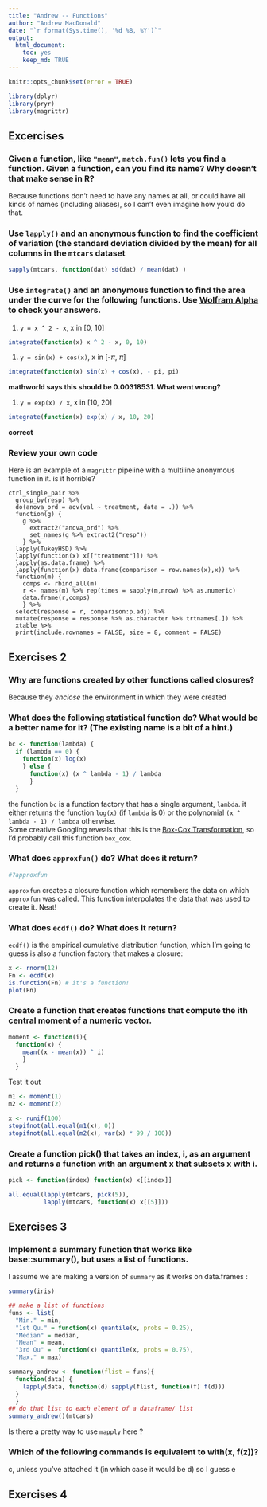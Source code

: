 ```yaml
---
title: "Andrew -- Functions"
author: "Andrew MacDonald"
date: "`r format(Sys.time(), '%d %B, %Y')`"
output:
  html_document:
    toc: yes
    keep_md: TRUE
---
```


```r
knitr::opts_chunk$set(error = TRUE)
```


```r
library(dplyr)
library(pryr)
library(magrittr)
```

## Excercises

### Given a function, like `"mean"`, `match.fun()` lets you find a function. Given a function, can you find its name? Why doesn't that make sense in R?

Because functions don't need to have any names at all, or could have all kinds of names (including aliases), so I can't even imagine how you'd do that.

###  Use `lapply()` and an anonymous function to find the coefficient of variation (the standard deviation divided by the mean) for all columns in the `mtcars` dataset

```r
sapply(mtcars, function(dat) sd(dat) / mean(dat) )
```

### Use `integrate()` and an anonymous function to find the area under the curve for the following functions. Use [Wolfram Alpha](http://www.wolframalpha.com/) to check your answers.

1. `y = x ^ 2 - x`, x in [0, 10]
```r
integrate(function(x) x ^ 2 - x, 0, 10)
```

1. `y = sin(x) + cos(x)`, x in [-$\pi$, $\pi$]

```r
integrate(function(x) sin(x) + cos(x), - pi, pi)
```
**mathworld says this should be 0.00318531. What went wrong?**

1. `y = exp(x) / x`, x in [10, 20]
```r
integrate(function(x) exp(x) / x, 10, 20)
```
**correct**

### Review your own code

Here is an example of a `magrittr` pipeline with a multiline anonymous function in it. is it horrible?

```
ctrl_single_pair %>% 
  group_by(resp) %>%
  do(anova_ord = aov(val ~ treatment, data = .)) %>%
  function(g) {
    g %>% 
      extract2("anova_ord") %>% 
      set_names(g %>% extract2("resp"))
    } %>%
  lapply(TukeyHSD) %>%
  lapply(function(x) x[["treatment"]]) %>%
  lapply(as.data.frame) %>%
  lapply(function(x) data.frame(comparison = row.names(x),x)) %>%
  function(m) {
    comps <- rbind_all(m)
    r <- names(m) %>% rep(times = sapply(m,nrow) %>% as.numeric)
    data.frame(r,comps)
    } %>% 
  select(response = r, comparison:p.adj) %>%
  mutate(response = response %>% as.character %>% trtnames[.]) %>%
  xtable %>% 
  print(include.rownames = FALSE, size = 8, comment = FALSE)
```

## Exercises 2
  
### Why are functions created by other functions called closures? 
Because they *enclose* the environment in which they were created

### What does the following statistical function do? What would be a better name for it? (The existing name is a bit of a hint.)

```r
bc <- function(lambda) {
  if (lambda == 0) {
    function(x) log(x)
    } else {
      function(x) (x ^ lambda - 1) / lambda
      }
  }
```

the function `bc` is a function factory that has a single argument, `lambda`. it either returns the function `log(x)` (if `lambda` is 0) or the polynomial `(x ^ lambda - 1) / lambda` otherwise.  
Some creative Googling reveals that this is the [Box-Cox Transformation](http://onlinestatbook.com/2/transformations/box-cox.html), so I'd probably call this function `box_cox`.

### What does `approxfun()` do? What does it return?
```r
#?approxfun
```
`approxfun` creates a closure function which remembers the data on which `approxfun` was called. This function interpolates the data that was used to create it. Neat!

### What does `ecdf()` do? What does it return?
`ecdf()` is the empirical cumulative distribution function, which I'm going to guess is also a function factory that makes a closure:
```r
x <- rnorm(12)
Fn <- ecdf(x)
is.function(Fn) # it's a function!
plot(Fn)
```

### Create a function that creates functions that compute the ith central moment of a numeric vector.

```r
moment <- function(i){
  function(x) {
    mean((x - mean(x)) ^ i)
    }
  }
```

Test it out

```r
m1 <- moment(1)
m2 <- moment(2)

x <- runif(100)
stopifnot(all.equal(m1(x), 0))
stopifnot(all.equal(m2(x), var(x) * 99 / 100))
```

### Create a function pick() that takes an index, i, as an argument and returns a function with an argument x that subsets x with i.

```r
pick <- function(index) function(x) x[[index]]

all.equal(lapply(mtcars, pick(5)),
          lapply(mtcars, function(x) x[[5]]))
```

## Exercises 3
### Implement a summary function that works like base::summary(), but uses a list of functions.
I assume we are making a version of `summary` as it works on data.frames : 
```r
summary(iris)
```

```r
## make a list of functions
funs <- list(
  "Min." = min,
  "1st Qu." = function(x) quantile(x, probs = 0.25),
  "Median" = median,
  "Mean" = mean,
  "3rd Qu" =  function(x) quantile(x, probs = 0.75),
  "Max." = max)

summary_andrew <- function(flist = funs){
  function(data) {
    lapply(data, function(d) sapply(flist, function(f) f(d)))
  }
  }
## do that list to each element of a dataframe/ list
summary_andrew()(mtcars)
```
Is there a pretty way to use `mapply` here ?

### Which of the following commands is equivalent to with(x, f(z))?
c, unless you've attached it (in which case it would be d) so I guess e

## Exercises 4


